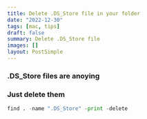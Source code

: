 ```yaml
---
title: Delete .DS_Store file in your folder
date: "2022-12-30"
tags: [mac, tips]
draft: false
summary: Delete .DS_Store file
images: []
layout: PostSimple
---
```


### .DS_Store files are anoying

### Just delete them

```Python showLineNumbers
find . -name ".DS_Store" -print -delete
```
